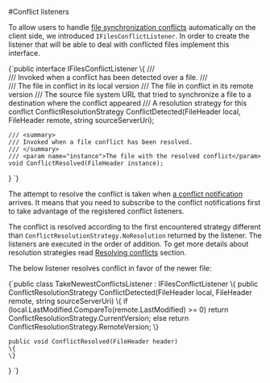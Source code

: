 
#Conflict listeners

To allow users to handle [file synchronization conflicts](../../synchronization/conflicts.mdx) automatically on the client side, we introduced `IFilesConflictListener`. 
In order to create the listener that will be able to deal with conflicted files implement this interface.

<TabItem value="interface" label="interface">
<CodeBlock language="csharp">
{`public interface IFilesConflictListener
\{
	/// <summary>
	/// Invoked when a conflict has been detected over a file.
	/// </summary>
	/// <param name="local">The file in conflict in its local version</param>
	/// <param name="remote">The file in conflict in its remote version</param>
	/// <param name="sourceServerUri">The source file system URL that tried to synchronize a file to a destination where the conflict appeared</param>
	/// <returns>A resolution strategy for this conflict</returns>
	ConflictResolutionStrategy ConflictDetected(FileHeader local, FileHeader remote, string sourceServerUri);

	/// <summary>
	/// Invoked when a file conflict has been resolved.
	/// </summary>
	/// <param name="instance">The file with the resolved conflict</param>
	void ConflictResolved(FileHeader instance);

\}
`}
</CodeBlock>
</TabItem>

The attempt to resolve the conflict is taken when [a conflict notification](../changes/how-to-subscribe-conflicts.mdx) arrives. It means that you need to subscribe to the conflict notifications first to take
advantage of the registered conflict listeners.

The conflict is resolved according to the first encountered strategy different than `ConflictResolutionStrategy.NoResolution` returned by the listener. The listeners are executed in 
the order of addition. To get more details about resolution strategies read [Resolving conflicts](../../synchronization/conflicts.mdx#resolving-conflicts) section.



The below listener resolves conflict in favor of the newer file:

<TabItem value="example" label="example">
<CodeBlock language="csharp">
{`public class TakeNewestConflictsListener : IFilesConflictListener
\{
	public ConflictResolutionStrategy ConflictDetected(FileHeader local, FileHeader remote, string sourceServerUri)
	\{
		if (local.LastModified.CompareTo(remote.LastModified) >= 0)
			return ConflictResolutionStrategy.CurrentVersion;
		else
			return ConflictResolutionStrategy.RemoteVersion;
	\}

	public void ConflictResolved(FileHeader header)
	\{
	\}
\}
`}
</CodeBlock>
</TabItem>
